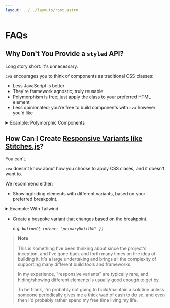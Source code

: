 ```yaml
---
layout: ../../layouts/root.astro
---
```


# FAQs

## Why Don't You Provide a `styled` API?

Long story short: it's unnecessary.

`cva` encourages you to think of components as traditional CSS classes:

- Less JavaScript is better
- They're framework agnostic; truly reusable
- Polymorphism is free; just apply the class to your preferred HTML element
- Less opinionated; you're free to build components with `cva` however you'd like

<details>

<summary>Example: Polymorphic Components</summary>

There's no `as` prop in `cva`, because HTML is free:

```diff
-- // A familiar `styled` button as a link
-- <Button as="a" href="#" variant="primary">Button as a link</Button>

++ // A `cva` button as a link
++ <a href="#" class={button({variant: "primary"})}>Button as a link</a>
```

</details>

## How Can I Create [Responsive Variants like Stitches.js](https://stitches.dev/docs/responsive-styles#responsive-variants)?

You can't.

`cva` doesn't know about how you choose to apply CSS clases, and it doesn't want to.

We recommend either:

- Showing/hiding elements with different variants, based on your preferred breakpoint.

<details>

<summary>Example: With Tailwind</summary>

```tsx
export const Example = () => (
  <>
    <div className="hidden sm:inline-flex">
      <button className={button({ intent: "primary" })}>Hidden until sm</button>
    </div>
    <div className="inline-flex sm:hidden">
      <button className={button({ intent: "secondary" })}>
        Hidden after sm
      </button>
    </div>
  </>
);
```

</details>

- Create a bespoke variant that changes based on the breakpoint.

  _e.g. `button({ intent: "primaryUntilMd" })`_

> **Note**
>
> This is something I've been thinking about since the project's inception, and I've gone back and forth many times on the idea of building it. It's a large undertaking and brings all the complexity of supporting many different build tools and frameworks.
>
> In my experience, "responsive variants" are typically rare, and hiding/showing different elements is usually good enough to get by.
>
> To be frank, I'm probably not going to build/maintain a solution unless someone periodically gives me a thick wad of cash to do so, and even then I'd probably rather spend my free time living my life.
